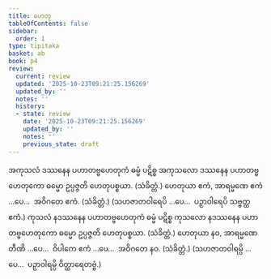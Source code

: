 ```yaml
---
title: ဟေတု
tableOfContents: false
sidebar:
  order: 1
type: tipitaka
basket: ab
book: p4
review:
  current: review
  updated: '2025-10-23T09:21:25.156269'
  updated_by: ''
  notes: ''
  history:
  - state: review
    date: '2025-10-23T09:21:25.156269'
    updated_by: ''
    notes: ''
    previous_state: draft
---
```



<ReviewStatus review={frontmatter.review} showDetails={true} />

<HypothesisAnnotation frontmatter={frontmatter} />

<DynamicBreadcrumb />

<Division number="8" book="p4" e="ch" v="39" p="605">

<Paragraph number="1546" book="p4">
အကုသလံ ဒဿနေန ပဟာတဗ္ဗဟေတုကံ ဓမ္မံ ပဋိစ္စ အကုသလော ဒဿနေန ပဟာတဗ္ဗဟေတုကော ဓမ္မော ဥပ္ပဇ္ဇတိ ဟေတုပစ္စယာ. (သံခိတ္တံ.)
</Paragraph>

<Paragraph number="1547" book="p4">
ဟေတုယာ ဧကံ, အာရမ္မဏေ ဧကံ …ပေ…  အဝိဂတေ ဧကံ. (သံခိတ္တံ.)
</Paragraph>

<Paragraph number="1548" book="p4">
(သဟဇာတဝါရေပိ …ပေ…  ပဉှာဝါရေပိ သဗ္ဗတ္ထ ဧကံ.)
</Paragraph>

</Division>
<Division number="9" book="p4" e="ch" v="39" p="605">

<Paragraph number="1549" book="p4">
ကုသလံ နဒဿနေန ပဟာတဗ္ဗဟေတုကံ ဓမ္မံ ပဋိစ္စ ကုသလော နဒဿနေန ပဟာတဗ္ဗဟေတုကော ဓမ္မော ဥပ္ပဇ္ဇတိ ဟေတုပစ္စယာ. (သံခိတ္တံ.)
</Paragraph>

<Paragraph number="1550" book="p4">
ဟေတုယာ နဝ, အာရမ္မဏေ တီဏိ …ပေ…  ဝိပါကေ ဧကံ …ပေ…  အဝိဂတေ နဝ. (သံခိတ္တံ.)
</Paragraph>

<Paragraph number="1551" book="p4">
(သဟဇာတဝါရမ္ပိ …ပေ…  ပဉှာဝါရမ္ပိ ဝိတ္ထာရေတဗ္ဗံ.)
</Paragraph>
</Division>